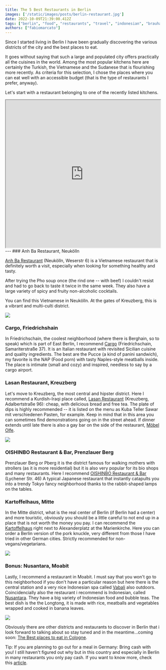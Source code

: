 ```yaml
---
title: The 5 Best Restaurants in Berlin
images: ['/static/images/posts/berlin-restaurant.jpg']
date: 2022-10-09T21:39:00.412Z
tags: ["berlin", "food", "restaurants", "travel", "indonesian", "brauhaus", "italian", "iraqi", "vietnamese", "mitte", "prenzlauer berg", "friedrichschain", "kreuzberg", "moabit", "germany", "europe"]
authors: ["fabiomarcato"]
---
```

Since I started living in Berlin I have been gradually discovering the various districts of the city and the best places to eat.

It goes without saying that such a large and populated city offers practically all the cuisines in the world. Among the most popular kitchens here are certainly the Turkish, the Vietnamese and the Sudanese that is flourishing more recently. As criteria for this selection, I chose the places where you can eat well with an accessible budget (that is the type of restaurants I prefer, anyway).

Let's start with a restaurant belonging to one of the recently listed kitchens.

<iframe src="https://www.google.com/maps/d/u/0/embed?mid=1lcG6a8Oty7XK2KBKgs2RJGt6JO5klMg&ehbc=2E312F" width="100%" height="480"></iframe>
---
### Anh Ba Restaurant, Neukölln

[Anh Ba Restaurant](https://www.facebook.com/anhbaneukoelln/) (Neukölln, Weserstr 6) is a Vietnamese restaurant that is definitely worth a visit, especially when looking for something healthy and tasty. 

After trying the Pho soup once (the rind one -- with beef) I couldn't resist and had to go back to taste it twice in the same week. They also have a large variety of spicy and fruity non-alcoholic cocktails.

You can find this Vietnamese in Neukölln. At the gates of Kreuzberg, this is a vibrant and multi-culti district.

![](https://res.cloudinary.com/dx4cuted1/image/upload/q_60/v1665308719/Berlin%20Restaurants/WhatsApp_Image_2022-10-09_at_11.41.13_AM_mfgecb.jpg)

### Cargo, Friedrichshain

In Friedrichschain, the coolest neighborhood (where there is Berghain, so to speak) which is part of East Berlin, I recommend [Cargo](https://de-de.facebook.com/CARGOgastronomia/) (Friedrichschain, Samariterstraße 37). It is an Italian restaurant with revisited Sicilian cuisine and quality ingredients. The best are the Pucce (a kind of panini sandwich), my favorite is the NAP (Food porn) with tasty Naples-style meatballs inside. The place is intimate (small and cozy) and inspired, needless to say by a cargo airport.

### Lasan Restaurant, Kreuzberg

Let's move to Kreuzberg, the most central and hipster district. Here I recommend a Kurdish-Iraqi place called, [Lasan Restaurant](https://lasan-restaurant.de/) (Kreuzberg, Adalbertstraße 96): cheap, with delicious bread and free tea. The plate of dips is highly recommended -- it is listed on the menu as Kuba Teller Sawar mit verschiedenen Pasten, for example. Keep in mind that in this area you can sometimes find demonstrations going on in the street ahead. If dinner extends until late there is also a gay bar on the side of the restaurant, [Möbel Olfe](https://www.moebel-olfe.de/).

![](https://res.cloudinary.com/dx4cuted1/image/upload/q_60/v1665308782/Berlin%20Restaurants/WhatsApp_Image_2022-10-09_at_11.45.15_AM_qdgkji.jpg)

### OISHINBO Restaurant & Bar, Prenzlauer Berg

Prenzlauer Berg or Pberg it is the district famous for walking mothers with strollers (as it is more residential) but it is also very popular for its bio shops and many restaurants. Here I recommend [OISHINBO Restaurant & Bar](https://www.oishinbo-restaurant.de/) (Lychener Str. 46) A typical Japanese restaurant that instantly catapults you into a trendy Tokyo fancy neighborhood thanks to the rabbit-shaped lamps on the tables.

### Kartoffelhaus, Mitte

In the Mitte district, what is the real center of Berlin (if Berlin had a center) and more touristic, obviously you should be a little careful to not end up in a place that is not worth the money you pay. I can recommend the [Kartoffelhaus](https://www.berliner-kartoffelhaus.de/) right next to Alexanderplatz at the Marienkirche. Here you can order a Berlin version of the pork knuckle, very different from those I have tried in other German cities. Strictly recommended for non-vegans/vegetarians.

![](https://res.cloudinary.com/dx4cuted1/image/upload/q_60/v1665308783/Berlin%20Restaurants/WhatsApp_Image_2022-10-09_at_11.43.48_AM_ysdzc4.jpg)

### Bonus: Nusantara, Moabit

Lastly, I recommend a restaurant in Moabit. I must say that you won't go to this neighborhood if you don't have a particular reason but here there is the central station and a very nice Indonesian spa called [Vabali](https://www.vabali.de/berlin/) also outdoors. Coincidencially also the restaurant i recommend is Indonesian, called [Nusantara](https://nusantara-restaurant.de/). They have a big variety of Indonesian food and bubble teas. The best dish is the the Longtong, it is made with rice, meatballs and vegetables wrapped and cooked in banana leaves.

![](https://res.cloudinary.com/dx4cuted1/image/upload/q_60/v1665308720/Berlin%20Restaurants/WhatsApp_Image_2022-10-09_at_11.40.04_AM_lto6ns.jpg)

Obviously there are other districts and restaurants to discover in Berlin that i look forward to talking about so stay tuned and in the meantime...coming soon: [The Best places to eat in Cologne](https://www.thefabryk.com/blog/where-to-eat-in-cologne/).

Tip: If you are planning to go out for a meal in Germany: Bring cash with you! I still haven't figured out why but in this country and especially in Berlin in many restaurants you only pay cash. If you want to know more, check this [article](https://www.german-way.com/germanys-cash-culture-geld-stinkt-nicht/).
